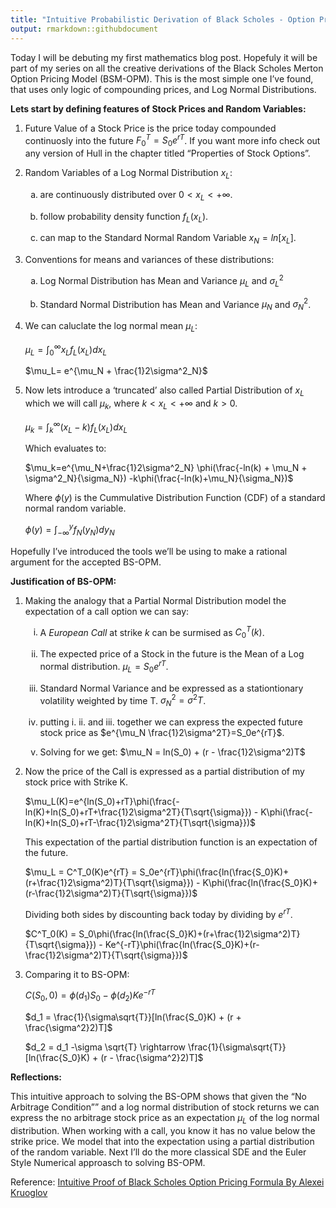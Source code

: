 ---
title: "Intuitive Probabilistic Derivation of Black Scholes - Option Pricing Formula"
output: rmarkdown::githubdocument
---
Today I will be debuting my first mathematics blog post. Hopefuly it will be part of my series on all the creative derivations of the Black Scholes Merton Option Pricing Model (BSM-OPM). This is the most simple one I've found, that uses only logic of compounding prices, and Log Normal Distributions. 

**Lets start by defining features of Stock Prices and Random Variables:**

1. Future Value of a Stock Price is the price today compounded continuosly into the future $F_0^T = S_0e^{rT}$. If you want more info check out any version of Hull in the chapter titled "Properties of Stock Options".

2. Random Variables of a Log Normal Distribution $x_L$:

    a. are continuously distributed over $0<x_L<+\infty$.
  
    b. follow probability density function $f_L(x_L)$.
  
    c. can map to the Standard Normal Random Variable $x_N=ln[x_L]$.
  
3. Conventions for means and variances of these distributions:
  
    a. Log Normal Distribution has Mean and Variance $\mu_L$ and $\sigma^2_L$
    
    b. Standard Normal Distribution has Mean and Variance $\mu_N$ and  $\sigma^2_N$.
    
4. We can caluclate the log normal mean $\mu_L$:
 
      $\mu_L= \int_0^\infty{x_Lf_L(x_L)}dx_L$
  
      $\mu_L= e^{\mu_N + \frac{1}2\sigma^2_N}$

5. Now lets introduce a 'truncated' also called Partial Distribution of $x_L$ which we will call $\mu_k$, where $k<x_L<+\infty$ and $k>0$. 
  
      $\mu_k=\int^\infty_k{(x_L-k)f_L(x_L)}dx_L$
  
      Which evaluates to:
  
      $\mu_k=e^{\mu_N+\frac{1}2\sigma^2_N} \phi(\frac{-ln(k) + \mu_N + \sigma^2_N}{\sigma_N}) -k\phi(\frac{-ln(k)+\mu_N}{\sigma_N})$
  
      Where $\phi(y)$ is the Cummulative Distribution Function (CDF) of a standard normal random variable. 
  
      $\phi(y) = \int^y_{-\infty}f_N(y_N)dy_N$
      
Hopefully I've introduced the tools we'll be using to make a rational argument for the accepted BS-OPM.
  
**Justification of BS-OPM:**

1. Making the analogy that a Partial Normal Distribution model the expectation of a call option we can say:
  
    i. A *European Call* at strike $k$ can be surmised as $C^T_0(k)$.

    ii. The expected price of a Stock in the future is the Mean of a  Log normal distribution. $\mu_L = S_0e^{rT}$.

    iii. Standard Normal Variance and be expressed as a stationtionary volatility weighted by time T. $\sigma^2_N = \sigma^2T$.
  
    iv. putting i. ii. and iii. together we can express the expected future stock price as $e^{\mu_N \frac{1}2\sigma^2T}=S_0e^{rT}$.
    
    v. Solving for we get: $\mu_N = ln(S_0) + (r - \frac{1}2\sigma^2)T$

2. Now the price of the Call is expressed as a partial distribution of my stock price with Strike K. 

    $\mu_L(K)=e^{ln(S_0)+rT}\phi(\frac{-ln(K)+ln(S_0)+rT+\frac{1}2\sigma^2T}{T\sqrt{\sigma}}) - K\phi(\frac{-ln(K)+ln(S_0)+rT-\frac{1}2\sigma^2T}{T\sqrt{\sigma}})$

    This expectation of the partial distribution function is an expectation of the future. 

    $\mu_L = C^T_0(K)e^{rT} = S_0e^{rT}\phi(\frac{ln(\frac{S_0}K)+(r+\frac{1}2\sigma^2)T}{T\sqrt{\sigma}}) - K\phi(\frac{ln(\frac{S_0}K)+(r-\frac{1}2\sigma^2)T}{T\sqrt{\sigma}})$

    Dividing both sides by discounting back today by dividing by $e^{rT}$.

    $C^T_0(K) = S_0\phi(\frac{ln(\frac{S_0}K)+(r+\frac{1}2\sigma^2)T}{T\sqrt{\sigma}}) - Ke^{-rT}\phi(\frac{ln(\frac{S_0}K)+(r-\frac{1}2\sigma^2)T}{T\sqrt{\sigma}})$

3. Comparing it to BS-OPM:

    $C(S_0,0) = \phi(d_1)S_0 - \phi(d_2)Ke^{-rT}$
    
    $d_1 = \frac{1}{\sigma\sqrt{T}}[ln(\frac{S_0}K) + (r + \frac{\sigma^2}2)T]$

    $d_2 = d_1 -\sigma \sqrt{T} \rightarrow \frac{1}{\sigma\sqrt{T}}[ln(\frac{S_0}K) + (r - \frac{\sigma^2}2)T]$

**Reflections:**

This intuitive approach to solving the BS-OPM shows that given the "No Arbitrage Condition"" and a log normal distribution of stock returns we can express the no arbitrage stock price as an expectation $\mu_L$ of the log normal distribution. When working with a call, you know it has no value below the strike price. We model that into the expectation using a partial distribution of the random variable. Next I'll do the more classical SDE and the Euler Style Numerical approasch to solving BS-OPM. 

Reference:
[Intuitive Proof of Black Scholes Option Pricing Formula By Alexei Kruoglov](https://arxiv.org/ftp/physics/papers/0612/0612022.pdf)